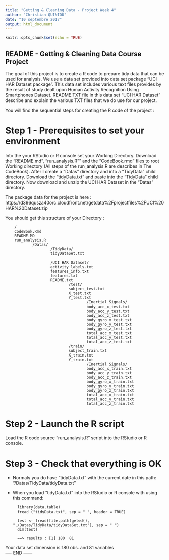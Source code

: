 ```yaml
---
title: "Getting & Cleaning Data - Project Week 4"
author: "Christian QUINIOU"
date: "10 septembre 2017"
output: html_document
---
```


```r
knitr::opts_chunk$set(echo = TRUE)
```

## README - Getting & Cleaning Data Course Project

The goal of this project is to create a R code to prepare tidy data that can be used for analysis.
We use a data set provided into data set package "UCI HAR Dataset package".
This data set includes various text files provides by the result of study dealt upon Human Activity Recognition Using Smartphones Dataset.
README.TXT file in this data set "UCI HAR Dataset" describe and explain the various TXT files that we do use for our project.

You will find the sequential steps for creating the R code of the project :

# Step 1 - Prerequisites to set your environment
Into the your RStudio or R console set your Working Directory.
Download the "README.md", "run_analysis.R"" and the "CodeBook.rmd" files to root Working directory (All steps of the run_analysis.R are describes in The CodeBook).
After I create a "Datas" directory and into a "TidyData" child directory.
Download the "tidyData.txt" and paste into the "TidyData" child directory.
Now download and unzip the UCI HAR Dataset in the "Datas" directory.

The package data for the project is here : 
https://d396qusza40orc.cloudfront.net/getdata%2Fprojectfiles%2FUCI%20HAR%20Dataset.zip

You should get this structure of your Directory :

        /
        CodeBook.Rmd
        README.MD
        run_analysis.R
                /Datas/
                        /TidyData/
                        tidyDataSet.txt
                
                        /UCI HAR Dataset/
                        activity_labels.txt
                        features_info.txt
                        features.txt
                        README.txt
                                /test/
                                subject_test.txt
                                X_test.txt
                                Y_test.txt
                                        /Inertial Signals/
                                        body_acc_x_test.txt
                                        body_acc_y_test.txt
                                        body_acc_z_test.txt
                                        body_gyro_x_test.txt
                                        body_gyro_y_test.txt
                                        body_gyro_z_test.txt
                                        total_acc_x_test.txt
                                        total_acc_y_test.txt
                                        total_acc_z_test.txt
                                /train/
                                subject_train.txt
                                X_train.txt
                                Y_train.txt
                                        /Inertial Signals/
                                        body_acc_x_train.txt
                                        body_acc_y_train.txt
                                        body_acc_z_train.txt
                                        body_gyro_x_train.txt
                                        body_gyro_y_train.txt
                                        body_gyro_z_train.txt
                                        total_acc_x_train.txt
                                        total_acc_y_train.txt
                                        total_acc_z_train.txt

# Step 2 - Launch the R script
Load the R code source "run_analysis.R" script into the RStudio or R console.

# Step 3 - Check that everything is OK
- Normaly you do have "tidyData.txt" with the current date in this path: "/Datas/TidyData/tidyData.txt"
- When you load "tidyData.txt" into the RStudio or R console with using this command:

        library(data.table)
        fread ("tidyData.txt", sep = " ", header = TRUE)
        
        test <- fread(file.path(getwd(), "./Datas/TidyData/tidyDataSet.txt"), sep = " ")
        dim(test)
        
        ==> results : [1] 180  81
        
Your data set dimension is 180 obs. and 81 variables   
---- END ------
